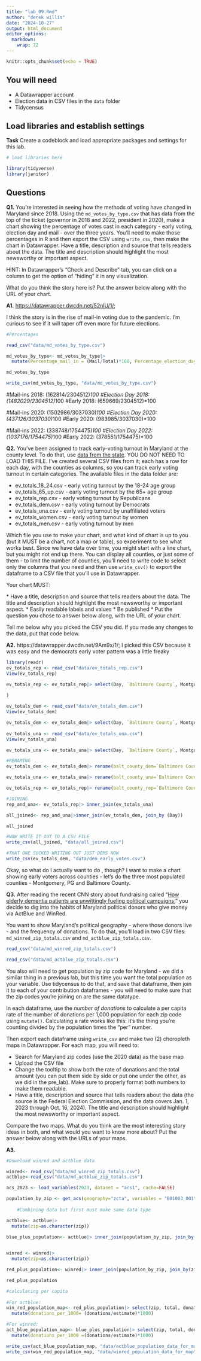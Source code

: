 ```yaml
---
title: "lab_09.Rmd"
author: "derek willis"
date: "2024-10-27"
output: html_document
editor_options: 
  markdown: 
    wrap: 72
---
```


```r
knitr::opts_chunk$set(echo = TRUE)
```

## You will need

-   A Datawrapper account
-   Election data in CSV files in the `data` folder
-   Tidycensus

## Load libraries and establish settings

**Task** Create a codeblock and load appropriate packages and settings
for this lab.

```r
# load libraries here

library(tidyverse)
library(janitor)
```

## Questions

**Q1.** You're interested in seeing how the methods of voting have
changed in Maryland since 2018. Using the `md_votes_by_type.csv` that
has data from the top of the ticket (governor in 2018 and 2022,
president in 2020), make a chart showing the percentage of votes cast in
each category - early voting, election day and mail - over the three
years. You'll need to make those percentages in R and then export the
CSV using `write_csv`, then make the chart in Datawrapper. Have a title,
description and source that tells readers about the data. The title and
description should highlight the most newsworthy or important aspect.

HINT: In Datawrapper's "Check and Describe" tab, you can click on a
column to get the option of "hiding" it in any visualization.

What do you think the story here is? Put the answer below along with the
URL of your chart.

**A1.** <https://datawrapper.dwcdn.net/52nlU/1/>;

I think the story is in the rise of mail-in voting due to the pandemic.
I'm curious to see if it will taper off even more for future elections.

```r
#Percentages

read_csv("data/md_votes_by_type.csv")

md_votes_by_type<- md_votes_by_type|>
  mutate(Percentage_mail_in = (Mail/Total)*100, Percentage_election_day = (`Election Day`/Total)*100, Percentage_early = (Early/Total)*100)

md_votes_by_type

write_csv(md_votes_by_type, "data/md_votes_by_type.csv")


```

#Mail-ins 2018: (162814/2304512)*100 #Election Day 2018:
(1482029/2304512)*100 #Early 2018: (659669/2304512)\*100

#Mail-ins 2020: (1502986/3037030)*100 #Election Day 2020:
(437126/3037030)*100 #Early 2020: (983985/3037030)\*100

#Mail-ins 2022: (338748/1754475)*100 #Election Day 2022:
(1037176/1754475)*100 #Early 2022: (378551/1754475)\*100

**Q2.** You've been assigned to track early-voting turnout in Maryland
at the county level. To do that, use [data from the
state](https://elections.maryland.gov/press_room/2024_stats/PG24/EarlyVoting%20RAW%20data.csv).
YOU DO NOT NEED TO LOAD THIS FILE. I've created several CSV files from
it; each has a row for each day, with the counties as columns, so you
can track early voting turnout in certain categories. The available
files in the data folder are:

-   ev_totals_18_24.csv - early voting turnout by the 18-24 age group
-   ev_totals_65_up.csv - early voting turnout by the 65+ age group
-   ev_totals_rep.csv - early voting turnout by Republicans
-   ev_totals_dem.csv - early voting turnout by Democrats
-   ev_totals_una.csv - early voting turnout by unaffiliated voters
-   ev_totals_women.csv - early voting turnout by women
-   ev_totals_men.csv - early voting turnout by men

Which file you use to make your chart, and what kind of chart is up to
you (but it MUST be a chart, not a map or table), so experiment to see
what works best. Since we have data over time, you might start with a
line chart, but you might not end up there. You can display all
counties, or just some of them - to limit the number of counties, you'll
need to write code to select only the columns that you need and then use
`write_csv()` to export the dataframe to a CSV file that you'll use in
Datawrapper.

Your chart MUST:

\* Have a title, description and source that tells readers about the
data. The title and description should highlight the most newsworthy or
important aspect. \* Easily readable labels and values \* Be published
\* Put the question you chose to answer below along, with the URL of
your chart.

Tell me below why you picked the CSV you did. If you made any changes to the data, put that code below.

**A2.**
https://datawrapper.dwcdn.net/9Am9x/1/; I picked this CSV because it was easy and the democrats early voter pattern was a little freaky 

```r
library(readr)
ev_totals_rep <- read_csv("data/ev_totals_rep.csv")
View(ev_totals_rep)

ev_totals_rep <- ev_totals_rep|> select(Day, `Baltimore County`, Montgomery, `Prince George's`
  
)

ev_totals_dem <- read_csv("data/ev_totals_dem.csv")
View(ev_totals_dem)

ev_totals_dem <- ev_totals_dem|> select(Day, `Baltimore County`, Montgomery, `Prince George's`)
  
ev_totals_una <- read_csv("data/ev_totals_una.csv")
View(ev_totals_una)

ev_totals_una <- ev_totals_una|> select(Day, `Baltimore County`, Montgomery, `Prince George's`)
```

```r
#RENAMING 
ev_totals_dem <- ev_totals_dem|> rename(balt_county_dem=`Baltimore County`, montgomery_dem=Montgomery, pg_county_dem=`Prince George's`)
```
```r
ev_totals_una <- ev_totals_una|> rename(balt_county_una=`Baltimore County`, montgomery_una=Montgomery, pg_county_una=`Prince George's`)

ev_totals_rep <- ev_totals_rep|> rename(balt_county_rep=`Baltimore County`, montgomery_rep=Montgomery, pg_county_rep=`Prince George's`)
```

```r
#JOINING
rep_and_una<- ev_totals_rep|> inner_join(ev_totals_una)

all_joined<- rep_and_una|>inner_join(ev_totals_dem, join_by (Day))

all_joined
```
```r
#NOW WRITE IT OUT TO A CSV FILE
write_csv(all_joined, "data/all_joined.csv")
```

```r
#THAT ONE SUCKED WRITING OUT JUST DEMS NOW
write_csv(ev_totals_dem, "data/dem_early_votes.csv")
```
  

Okay, so what do I actually want to do , though? I want to make a chart
showing early voters across counties - let's do the three most populated
counties - Montgomery, PG and Baltimore County.


**Q3.** After reading the recent CNN story about fundraising called
"[How elderly dementia patients are unwittingly fueling political
campaigns](https://www.cnn.com/interactive/2024/10/politics/political-fundraising-elderly-election-invs-dg/),"
you decide to dig into the habits of Maryland political donors who give money via ActBlue and WinRed.

You want to show Maryland's political geography - where those donors
live - and the frequency of donations. To do that, you'll load in two CSV files: `md_winred_zip_totals.csv` and `md_actblue_zip_totals.csv`.

```r

read_csv("data/md_winred_zip_totals.csv")

read_csv("data/md_actblue_zip_totals.csv")
```


You also will need to get population by zip code for Maryland - we did a similar thing in a previous lab, but this time you want the total population as your variable. Use tidycensus to do that, and save that dataframe, then join it to each of your contribution dataframes - you will need to make sure that the zip codes you're joining on are the same
datatype.

In each dataframe, use the *number of donations* to calculate a per
capita rate of the number of donations per 1,000 population for each zip
code using `mutate()`. Calculating a rate works like this: it's the
thing you're counting divided by the population times the "per" number.

Then export each dataframe using `write_csv` and make two (2) choropleth
maps in Datawrapper. For each map, you will need to:

-   Search for Maryland zip codes (use the 2020 data) as the base map
-   Upload the CSV file
-   Change the tooltip to show both the rate of donations and the total
    amount (you can put them side by side or put one under the other, as
    we did in the pre_lab). Make sure to properly format both numbers to
    make them readable.
-   Have a title, description and source that tells readers about the
    data (the source is the Federal Election Commission, and the data
    covers Jan. 1, 2023 through Oct. 16, 2024). The title and
    description should highlight the most newsworthy or important
    aspect.

Compare the two maps. What do you think are the most interesting story
ideas in both, and what would you want to know more about? Put the
answer below along with the URLs of your maps.

**A3.**

```r
#Download winred and actblue data

winred<- read_csv("data/md_winred_zip_totals.csv")
actblue<-read_csv("data/md_actblue_zip_totals.csv")

acs_2023 <- load_variables(2023, dataset = "acs1", cache=FALSE)

population_by_zip <- get_acs(geography="zcta", variables = "B01003_001", state="MD", year = 2019)
   
    #Combining data but first must make same data type 

actblue<- actblue|> 
  mutate(zip=as.character(zip))

blue_plus_population<- actblue|> inner_join(population_by_zip, join_by(zip==GEOID))
  
```
```r
winred <- winred|> 
  mutate(zip=as.character(zip))

red_plus_population<- winred|> inner_join(population_by_zip, join_by(zip==GEOID))

red_plus_population
```

```r
#calculating per capita
 
#For actblue:
win_red_population_map<- red_plus_population|> select(zip, total, donations, estimate)|>
  mutate(donations_per_1000= (donations/estimate)*1000)

#For winred:
act_blue_population_map<- blue_plus_population|> select(zip, total, donations, estimate)|>
  mutate(donations_per_1000 =(donations/estimate)*1000)

```
```r
write_csv(act_blue_population_map, "data/actblue_population_data_for_map")
write_csv(win_red_population_map, "data/winred_population_data_for_map")
```

